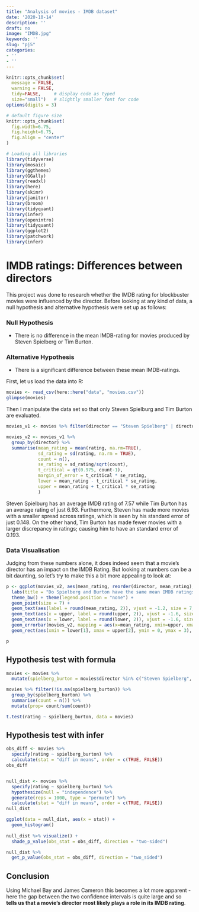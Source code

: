```yaml
---
title: "Analysis of movies - IMDB dataset"
date: '2020-10-14'
description: ''
draft: no
image: "IMDB.jpg"
keywords: ''
slug: "pj5"
categories:
- ''
- ''
---
```


```r
knitr::opts_chunk$set(
  message = FALSE, 
  warning = FALSE, 
  tidy=FALSE,     # display code as typed
  size="small")   # slightly smaller font for code
options(digits = 3)

# default figure size
knitr::opts_chunk$set(
  fig.width=6.75, 
  fig.height=6.75,
  fig.align = "center"
)

```


```r
# Loading all libraries
library(tidyverse)
library(mosaic)
library(ggthemes)
library(GGally)
library(readxl)
library(here)
library(skimr)
library(janitor)
library(broom)
library(tidyquant)
library(infer)
library(openintro)
library(tidyquant)
library(ggplot2)
library(patchwork)
library(infer)
```


# IMDB ratings: Differences between directors
This project was done to research whether the IMDB rating for blockbuster movies were influenced by the director. Before looking at any kind of data, a null hypothesis and alternative hypothesis were set up as follows: 

### Null Hypothesis
* There is no difference in the mean IMDB-rating for movies produced by Steven Spielberg or Tim Burton. 

### Alternative Hypothesis
* There is a significant difference between these mean IMDB-ratings.

First, let us load the data into R:

```r
movies <- read_csv(here::here("data", "movies.csv"))
glimpse(movies)
```

Then I manipulate the data set so that only Steven Spielburg and Tim Burton are evaluated.
```r
movies_v1 <- movies %>% filter(director == "Steven Spielberg" | director == "Tim Burton") %>% select(director | rating)

movies_v2 <- movies_v1 %>%
  group_by(director) %>%
  summarise(mean_rating = mean(rating, na.rm=TRUE),
            sd_rating = sd(rating, na.rm = TRUE),
            count = n(),
            se_rating = sd_rating/sqrt(count),
            t_critical = qt(0.975, count-1), 
            margin_of_error = t_critical * se_rating,
            lower = mean_rating - t_critical * se_rating,
            upper = mean_rating + t_critical * se_rating
            )
```
Steven Spielburg has an average IMDB rating of 7.57 while Tim Burton has an average rating of just 6.93. Furthermore, Steven has made more movies with a smaller spread across ratings, which is seen by his standard error of just 0.148. On the other hand, Tim Burton has made fewer movies with a larger discrepancy in ratings; causing him to have an standard error of 0.193.

### Data Visualisation
Judging from these numbers alone, it does indeed seem that a movie's director has an impact on the IMDB Rating. But looking at numbers can be a bit daunting, so let's try to make this a bit more appealing to look at: 

``` r
p <- ggplot(movies_v2, aes(mean_rating, reorder(director, mean_rating), colour = director)) +
  labs(title = "Do Spielberg and Burton have the same mean IMDB ratings?", subtitle = "95% confidence intervals overlap", x= "Mean IMDB Rating", y = "") +
  theme_bw() + theme(legend.position = "none") +
  geom_point(size = 7) +
  geom_text(aes(label = round(mean_rating, 2)), vjust = -1.2, size = 7, colour = "black") +
  geom_text(aes(x = upper, label = round(upper, 2)), vjust = -1.6, size = 5, colour = "black") +
  geom_text(aes(x = lower, label = round(lower, 2)), vjust = -1.6, size = 5, colour = "black") +
  geom_errorbar(movies_v2, mapping = aes(x=mean_rating, xmin=upper, xmax=lower, y = director), width = 0.1,    size = 2.5) +
  geom_rect(aes(xmin = lower[1], xmax = upper[2], ymin = 0, ymax = 3), colour = "grey", alpha = 0.2)

p

```


## Hypothesis test with formula

```r
movies <- movies %>%
  mutate(spielberg_burton = movies$director %in% c("Steven Spielberg", "Tim Burton"))

movies %>% filter(!is.na(spielberg_burton)) %>% 
  group_by(spielberg_burton) %>% 
  summarise(count = n()) %>% 
  mutate(prop= count/sum(count))

t.test(rating ~ spielberg_burton, data = movies)
```


## Hypothesis test with infer

```r

obs_diff <- movies %>%
  specify(rating ~ spielberg_burton) %>%
  calculate(stat = "diff in means", order = c(TRUE, FALSE))
obs_diff


null_dist <- movies %>%
  specify(rating ~ spielberg_burton) %>%
  hypothesize(null = "independence") %>%
  generate(reps = 1000, type = "permute") %>%
  calculate(stat = "diff in means", order = c(TRUE, FALSE))
null_dist

ggplot(data = null_dist, aes(x = stat)) +
  geom_histogram()
  
null_dist %>% visualize() +
  shade_p_value(obs_stat = obs_diff, direction = "two-sided")

null_dist %>%
  get_p_value(obs_stat = obs_diff, direction = "two_sided")
```

##  Conclusion
Using Michael Bay and James Cameron this becomes a lot more apparent - here the gap between the two confidence intervals is quite large and so **tells us that a movie's director most likely plays a role in its IMDB rating**.